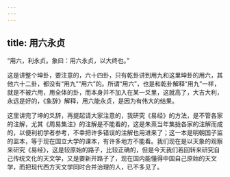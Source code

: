 ```yaml
---
---
---
```

title: 用六永贞
---




“用六，利永贞。象曰：用六永贞，以大终也。”

这是讲整个坤卦，要注意的，六十四卦，只有乾卦讲到用九和这里坤卦的用六，其他六十二卦，都没有“用九”“用六”的。所谓“用六”，也是和乾卦解释“用九”一样，就是不被六用，用全体的卦，而本身并不加入在某一爻里，这就高了，大吉大利，永远是好的，《象辞》解释，用六能永贞，是因为有伟大的结果。

这里讲完了坤的爻辞，再提起请大家注意的，我研究《易经》的方法，是不管各家的注解，尤其《周易集注》的注解是不能看的，这是朱熹当年集拢各家的注解而成的，以便利初学者参考，不幸把许多错误的注解也用进来了；这一本是明朝国子监的监本，等于现在国立大学的课本，有许多地方不能看。我们现在是以天象的观察来研究《易经》，这是较原始的路子，比较正确的，但是今天我们若回转来研究自己传统文化的天文学，又是要新开路子了，现在国内能懂得中国自己原始的天文学，而把现代西方天文学同时合并治理的人，已不多见了。